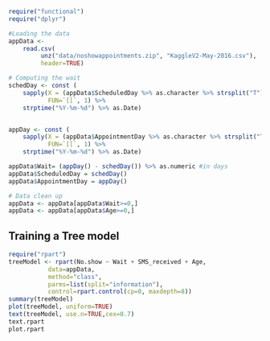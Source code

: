 ```r
require("functional")
require("dplyr")
```

```r
#Loading the data
appData <-
	read.csv(
		 unz("data/noshowappointments.zip", "KaggleV2-May-2016.csv"),
		 header=TRUE)

# Computing the wait
schedDay <- const (
	sapply(X = (appData$ScheduledDay %>% as.character %>% strsplit("T")),
	       FUN=`[[`, 1) %>%
	strptime("%Y-%m-%d") %>% as.Date)


appDay <- const (
	sapply(X = (appData$AppointmentDay %>% as.character %>% strsplit("T")),
	       FUN=`[[`, 1) %>%
	strptime("%Y-%m-%d") %>% as.Date)

appData$Wait= (appDay() - schedDay()) %>% as.numeric #in days
appData$ScheduledDay = schedDay()
appData$AppointmentDay = appDay()

# Data clean up
appData <- appData[appData$Wait>=0,]
appData <- appData[appData$Age>=0,]
```

## Training a Tree model

```r
require("rpart")
treeModel <- rpart(No.show ~ Wait + SMS_received + Age,
		   data=appData,
		   method="class",
		   parms=list(split="information"),
		   control=rpart.control(cp=0, maxdepth=8))
summary(treeModel)
plot(treeModel, uniform=TRUE)
text(treeModel, use.n=TRUE,cex=0.7)
text.rpart
plot.rpart
```
